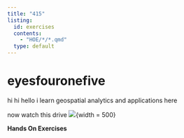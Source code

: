 ```yaml
---
title: "415"
listing:
  id: exercises
  contents: 
    - "HOE/*/*.qmd"
  type: default
---
```


# eyesfouronefive


hi hi hello i learn geospatial analytics and applications here 

now watch this drive
![](watch-this.gif){width = 500}

**Hands On Exercises**

::: {#exercises}
:::